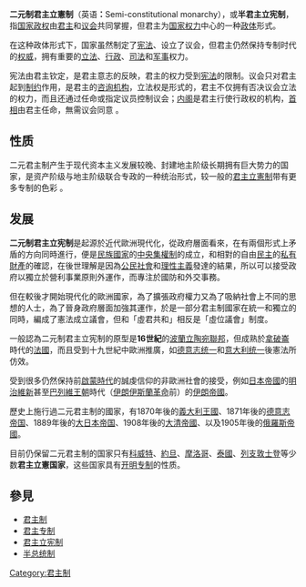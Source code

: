 {{Merge to|君主立宪制|discuss=Talk:君主立宪制#请求与二元制君主立宪制合并|time=2022-05-20T14:54:31+00:00}}
{{Unreferenced|time=2017-12-06T17:35:35+00:00}} 

{{distinguish|共主邦聯|政合国|二头政治}}
{{Monarchism|Regime}}
'''二元制君主立憲制'''（英语'''：'''Semi-constitutional monarchy），或'''半君主立宪制'''，指[[国家|国家]][[政权|政权]]由[[君主|君主]]和[[议会|议会]]共同掌握，但君主为[[国家权力|国家权力]]中心的一种[[政体|政体]]形式。

在这种政体形式下，国家虽然制定了[[宪法|宪法]]、设立了议会，但君主仍然保持专制时代的[[权威|权威]]，拥有重要的[[立法|立法]]、[[行政|行政]]、[[司法|司法]]和[[军事|军事]]权力。

宪法由君主钦定，是君主意志的反映，君主的权力受到[[宪法|宪法]]的限制。议会只对君主起到[[制约|制约]]作用，是君主的[[諮詢|咨询机构]]，立法权是形式的，君主不仅拥有否决议会立法的权力，而且还通过任命或指定议员控制议会；[[内阁|内阁]]是君主行使行政权的机构，[[总理|首相]]由君主任命，無需议会同意{{Citation needed}} 。

== 性质 ==
二元君主制产生于现代资本主义发展较晚、封建地主阶级长期拥有巨大势力的国家，是资产阶级与地主阶级联合专政的一种统治形式，较一般的[[君主立憲制|君主立憲制]]带有更多专制的色彩{{Citation needed}} 。

== 发展 ==
'''二元制君主立宪制'''是起源於近代歐洲現代化，從政府層面看來，在有兩個形式上矛盾的方向同時進行，便是[[民族國家|民族國家]]的[[中央集权|中央集權制]]的成立，和相對的自由[[民主|民主]]的[[私有財產|私有財產]]的確認，在後世理解是因為[[公民社會|公民社會]]和[[理性主義|理性主義]]發達的結果，所以可以接受政府以獨立於營利事業原則外運作，而專注於國防和外交事務。

但在較後才開始現代化的歐洲國家，為了擴張政府權力又為了吸納社會上不同的思想的人士，為了晉身政府層面加強其運作，於是一部分君主制國家在統一和獨立的同時，編成了憲法成立議會，但和「虛君共和」相反是「虛位議會」制度。

一般認為二元制君主立宪制的原型是'''16世紀'''的[[波蘭立陶宛聯邦|波蘭立陶宛聯邦]]，但成熟於[[拿破仑一世|拿破崙]]時代的[[法國|法國]]，而且受到十九世紀中歐洲推廣，如[[德意志统一|德意志统一]]和[[意大利统一|意大利统一]]後憲法所仿效。

受到很多仍然保持前[[啟蒙時代|啟蒙時代]]的誠虔信仰的非歐洲社會的接受，例如[[日本帝國|日本帝國]]的[[明治維新|明治維新]]甚至[[巴列維王朝|巴列維王朝]]時代（[[伊朗伊斯蘭革命|伊朗伊斯蘭革命]]前）的[[巴列维王朝|伊朗帝國]]。

歷史上施行過二元君主制的國家，有1870年後的[[義大利王國_(1861年－1946年)|義大利王國]]、1871年後的[[德意志帝国|德意志帝国]]、1889年後的[[大日本帝国|大日本帝国]]、1908年後的[[清朝|大清帝國]]、以及1905年後的[[俄羅斯帝國|俄羅斯帝國]]。

目前仍保留二元君主制的国家只有[[科威特|科威特]]、[[約旦|約旦]]、[[摩洛哥|摩洛哥]]、[[泰國|泰國]]、[[列支敦斯登|列支敦士登]]等少数'''君主立憲国家'''，这些国家具有[[开明专制|开明专制]]的性质。

== 參見 ==
* [[君主制|君主制]]
* [[君主专制|君主专制]]
* [[君主立宪制|君主立宪制]]
*[[半总统制|半总统制]]

[[Category:君主制|Category:君主制]]